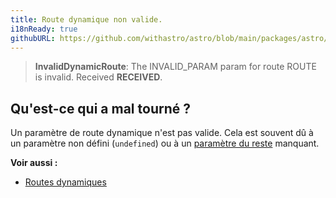 ```yaml
---
title: Route dynamique non valide.
i18nReady: true
githubURL: https://github.com/withastro/astro/blob/main/packages/astro/src/core/errors/errors-data.ts
---
```


> **InvalidDynamicRoute**: The INVALID_PARAM param for route ROUTE is invalid. Received **RECEIVED**.

## Qu'est-ce qui a mal tourné ?
Un paramètre de route dynamique n'est pas valide. Cela est souvent dû à un paramètre non défini (`undefined`) ou à un [paramètre du reste](/fr/guides/routing/#paramètres-du-reste) manquant.

**Voir aussi :**
-  [Routes dynamiques](/fr/guides/routing/#routes-dynamiques)
